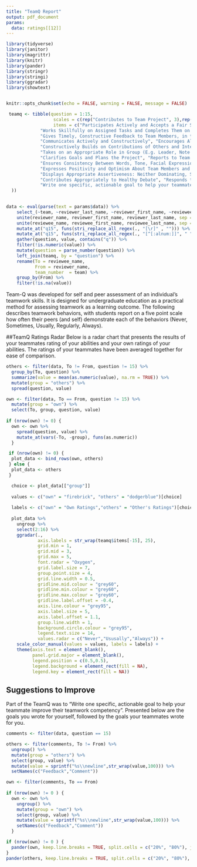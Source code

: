 ```yaml
---
title: "TeamQ Report"
output: pdf_document
params:
  data: ratings[[12]]
---
```


```r

library(tidyverse)
library(janitor)
library(magrittr)
library(knitr)
library(pander)
library(stringr)
library(stringi)
library(ggradar)
library(showtext)


knitr::opts_chunk$set(echo = FALSE, warning = FALSE, message = FALSE)

 teamq <- tibble(question = 1:15, 
                  scales = c(rep("Contributes to Team Project", 3),rep("Facilitates Contibutions of Others",3),rep("Planning and Management",3),rep("Fosters a Team Climate",2),rep("Manages Potential Conflict",3),"Suggestions to Improve"),
                  items = c("Participates Actively and Accepts a Fair Share of the Group Work", 
             "Works Skillfully on Assigned Tasks and Completes Them on Time", 
             "Gives Timely, Constructive Feedback to Team Members, in the Appropriate Format", 
             "Communicates Actively and Constructively", "Encourages All Perspective be Considered and Acknowledges Contributions of Others", 
             "Constructively Builds on Contributions of Others and Integrates Own Work with Work of Others", 
             "Takes on an Appropriate Role in Group (E.g. Leader, Note Taker)", 
             "Clarifies Goals and Plans the Project", "Reports to Team on Progress", 
             "Ensures Consistency Between Words, Tone, Facial Expression and Body Language", 
             "Expresses Positivity and Optimism About Team Members and Project", 
             "Displays Appropriate Assertiveness: Neither Dominating, Submissive, nor Passive Aggressive", 
             "Contributes Appropriately to Healthy Debate", "Responds to and Manages Direct/Indirect Conflict Constructively and Effectively",
             "Write one specific, actionable goal to help your teammate improve their teamwork competency"
  ))
 
```


```r
data <- eval(parse(text = params$data)) %>%
    select_(~team, ~reviewer_last_name, ~reviewer_first_name, ~reviewee_last_name, ~reviewee_first_name, ~contains("q")) %>% 
    unite(reviewer_name, reviewer_first_name, reviewer_last_name, sep = " ") %>% 
    unite(reviewee_name, reviewee_first_name, reviewee_last_name, sep = " ") %>% 
    mutate_at("q15", funs(stri_replace_all_regex(., "[\r]" , ""))) %>% 
    mutate_at("q15", funs(stri_replace_all_regex(., "[^[:alnum:]]", " "))) %>%
    gather(question, value, contains("q")) %>% 
    filter(!is.numeric(value)) %>% 
    mutate(question = parse_number(question)) %>% 
    left_join(teamq, by = "question") %>% 
    rename(To = reviewee_name,
           From = reviewer_name,
           team_number  = team) %>% 
    group_by(From) %>% 
    filter(!is.na(value))
```

Team-Q was developed for self and peer assessment of an individual's teamwork skills. It is designed for undergraduate education as a practical method for assessing teamwork as a learning outcome. The following describes teamwork behaviors, with students report on a five point scale how often their peers (and self) demonstrate each of the behaviors (Never, Sometimes, Usually, Regularly, Always). 

##TeamQ Ratings Radar
Below is a radar chart that presents the results of your teammates rating of your abilities and your own ratings of your abilities.  The ratings of your teammates have been averaged together for ease of comparison.

```r
others <- filter(data, To != From, question != 15) %>% 
  group_by(To, question) %>% 
  summarize(value = mean(as.numeric(value), na.rm = TRUE)) %>% 
  mutate(group = "others") %>% 
  spread(question, value)

own <- filter(data, To == From, question != 15) %>% 
  mutate(group = "own") %>% 
  select(To, group, question, value) 
  
if (nrow(own) != 0) {
  own <- own %>% 
    spread(question, value) %>% 
    mutate_at(vars(-To, -group), funs(as.numeric))
  }

 if (nrow(own) != 0) {
  plot_data <- bind_rows(own, others) 
 } else {
  plot_data <- others
 }

  choice <- plot_data[["group"]]
  
  values <- c("own" = "firebrick", "others" = "dodgerblue")[choice]
  
  labels <- c("own" = "Own Ratings","others" = "Other's Ratings")[choice]
  
  plot_data %>%
    ungroup %>% 
    select(2:16) %>%
    ggradar(., 
            axis.labels = str_wrap(teamq$items[-15], 25),
            grid.min = 1,
            grid.mid = 3,
            grid.max = 5,
            font.radar = "Oxygen",
            grid.label.size = 7,
            group.point.size = 4,
            grid.line.width = 0.5,
            gridline.mid.colour = "grey60",
            gridline.min.colour = "grey60",
            gridline.max.colour = "grey60",
            gridline.label.offset = -0.4,
            axis.line.colour = "grey95",
            axis.label.size = 5,
            axis.label.offset = 1.1,
            group.line.width = 1,
            background.circle.colour = "grey95",
            legend.text.size = 14,
            values.radar = c("Never","Ususally","Always")) +
    scale_color_manual(values = values, labels = labels) +
    theme(axis.text = element_blank(),
          panel.grid.major = element_blank(),
          legend.position = c(0.5,0.5),
          legend.background = element_rect(fill = NA),
          legend.key = element_rect(fill = NA))

```

\newpage

## Suggestions to Improve
Part of the TeamQ was to "Write one specific, actionable goal to help your teammate improve their teamwork competency".  Presented below are the goals you wrote for yourself, followed by the goals your teammates wrote for you.
```r
comments <- filter(data, question == 15)

others <- filter(comments, To != From) %>% 
  ungroup() %>% 
  mutate(group = "others") %>% 
  select(group, value) %>% 
  mutate(value = sprintf("%s\\newline",str_wrap(value,100))) %>% 
  setNames(c("Feedback","Comment"))

own <- filter(comments, To == From) 
  
if (nrow(own) != 0 ) {
  own <- own %>% 
    ungroup() %>% 
    mutate(group = "own") %>% 
    select(group, value) %>% 
    mutate(value = sprintf("%s\\newline",str_wrap(value,100))) %>% 
    setNames(c("Feedback","Comment"))
  }

if (nrow(own) != 0 ) {
  pander(own, keep.line.breaks = TRUE, split.cells = c("20%", "80%"), justify = "left")
} 
pander(others, keep.line.breaks = TRUE, split.cells = c("20%", "80%"),  justify = "left")
```